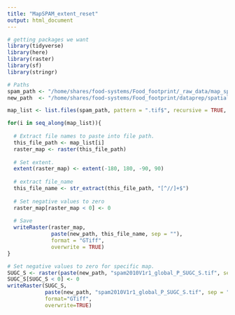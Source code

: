 ```yaml
---
title: "MapSPAM_extent_reset"
output: html_document
---
```


```r

# getting packages we want
library(tidyverse)
library(here)
library(raster)
library(sf)
library(stringr)

# Paths
spam_path <- "/home/shares/food-systems/Food_footprint/_raw_data/map_spam_crop_data/"
new_path  <- "/home/shares/food-systems/Food_footprint/dataprep/spatial/MapSPAM_correct_extent/"

map_list <- list.files(spam_path, pattern = ".tif$", recursive = TRUE, full = TRUE)

for(i in seq_along(map_list)){
   
  # Extract file names to paste into file path.
  this_file_path <- map_list[i]
  raster_map <- raster(this_file_path)
  
  # Set extent.
  extent(raster_map) <- extent(-180, 180, -90, 90)
  
  # extract file_name
  this_file_name <- str_extract(this_file_path, "[^//]+$")
  
  # Set negative values to zero
  raster_map[raster_map < 0] <- 0
  
  # Save
  writeRaster(raster_map, 
              paste(new_path, this_file_name, sep = ""),
              format = "GTiff", 
              overwrite = TRUE)
}

# Set negative values to zero for specific map.
SUGC_S <- raster(paste(new_path, "spam2010V1r1_global_P_SUGC_S.tif", sep = ""))
SUGC_S[SUGC_S < 0] <- 0
writeRaster(SUGC_S, 
            paste(new_path, "spam2010V1r1_global_P_SUGC_S.tif", sep = ""),
            format="GTiff", 
            overwrite=TRUE)
```